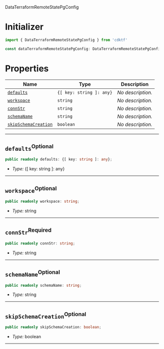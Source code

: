  DataTerraformRemoteStatePgConfig <a name="DataTerraformRemoteStatePgConfig" id="cdktf.DataTerraformRemoteStatePgConfig"></a>

# Initializer <a name="Initializer" id="cdktf.DataTerraformRemoteStatePgConfig.Initializer"></a>

```typescript
import { DataTerraformRemoteStatePgConfig } from 'cdktf'

const dataTerraformRemoteStatePgConfig: DataTerraformRemoteStatePgConfig = { ... }
```

# Properties <a name="Properties" id="Properties"></a>

| **Name** | **Type** | **Description** |
| --- | --- | --- |
| <code><a href="#cdktf.DataTerraformRemoteStatePgConfig.property.defaults">defaults</a></code> | <code>{[ key: string ]: any}</code> | *No description.* |
| <code><a href="#cdktf.DataTerraformRemoteStatePgConfig.property.workspace">workspace</a></code> | <code>string</code> | *No description.* |
| <code><a href="#cdktf.DataTerraformRemoteStatePgConfig.property.connStr">connStr</a></code> | <code>string</code> | *No description.* |
| <code><a href="#cdktf.DataTerraformRemoteStatePgConfig.property.schemaName">schemaName</a></code> | <code>string</code> | *No description.* |
| <code><a href="#cdktf.DataTerraformRemoteStatePgConfig.property.skipSchemaCreation">skipSchemaCreation</a></code> | <code>boolean</code> | *No description.* |

---

## `defaults`<sup>Optional</sup> <a name="defaults" id="cdktf.DataTerraformRemoteStatePgConfig.property.defaults"></a>

```typescript
public readonly defaults: {[ key: string ]: any};
```

- *Type:* {[ key: string ]: any}

---

## `workspace`<sup>Optional</sup> <a name="workspace" id="cdktf.DataTerraformRemoteStatePgConfig.property.workspace"></a>

```typescript
public readonly workspace: string;
```

- *Type:* string

---

## `connStr`<sup>Required</sup> <a name="connStr" id="cdktf.DataTerraformRemoteStatePgConfig.property.connStr"></a>

```typescript
public readonly connStr: string;
```

- *Type:* string

---

## `schemaName`<sup>Optional</sup> <a name="schemaName" id="cdktf.DataTerraformRemoteStatePgConfig.property.schemaName"></a>

```typescript
public readonly schemaName: string;
```

- *Type:* string

---

## `skipSchemaCreation`<sup>Optional</sup> <a name="skipSchemaCreation" id="cdktf.DataTerraformRemoteStatePgConfig.property.skipSchemaCreation"></a>

```typescript
public readonly skipSchemaCreation: boolean;
```

- *Type:* boolean

---

